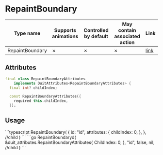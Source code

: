
# RepaintBoundary

| Type name | Supports animations | Controlled by default | May contain associated action | Link |
| - | - | - | - | - |
| RepaintBoundary | &cross; | &cross; | &cross; | [link](https://api.flutter.dev/flutter/widgets/RepaintBoundary-class.html) |

## Attributes

```dart
final class RepaintBoundaryAttributes
    implements DuitAttributes<RepaintBoundaryAttributes> {
  final int? childIndex;

  const RepaintBoundaryAttributes({
    required this.childIndex,
  });
```

## Usage

<Tabs groupId="lang">
  <TabItem value="ts" label="TypeScript" default>
    ```typescript
    RepaintBoundary(
        {
            id: "id",
            attributes: {
                childIndex: 0,
            },
        },
        //child
    )
    ```
  </TabItem>
  <TabItem value="go" label="Go">
    ```go
	RepaintBoundaryd(
		&duit_attributes.RepaintBoundaryAttributes{
			ChildIndex: 0,
		},
		"id",
		false,
		nil, //child
	)
    ```
  </TabItem>
</Tabs>

